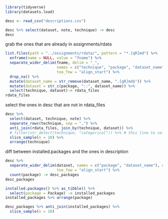 ```r
library(tidyverse)
library(datasets.load)
```

```r
desc <- read_csv("descriptions.csv")
```


```r
desc %>% select(dataset, note, technique) -> desc
desc
```

grab the ones that are already in assignments/rdata

```r
list.files(path = "../assignments/rdata/", pattern = "*.[qR]md") %>% 
  enframe(name = NULL, value = "fname") %>% 
  separate_wider_delim(fname, delim = "_", 
                       names = c("technique", "package", "dataset_name"), 
                       too_few = "align_start") %>%
  drop_na() %>% 
  mutate(dataset_name = str_remove(dataset_name, ".[qR]md$")) %>% 
  mutate(dataset = str_c(package, "::", dataset_name)) %>% 
  select(technique, dataset)-> rdata_files
rdata_files
```

select the ones in desc that are not in rdata_files

```r
desc %>% 
  select(dataset, technique, note) %>% 
  separate_rows(technique, sep = ",") %>% 
  anti_join(rdata_files, join_by(technique, dataset)) %>% 
  # filter(str_detect(technique, "categorical")) %>% # this line to select a technique, or use find_these
  slice_sample(n = 10) %>% 
  arrange(technique)
```

diff between installed.packages and the ones in description

```r
desc %>% 
  separate_wider_delim(dataset, names = c("package", "dataset_name"), delim = "::",
                       too_few = "align_start") %>% 
  count(package) -> desc_packages
desc_packages
```

```r
installed.packages() %>% as_tibble() %>% 
  select(package = Package) -> installed_packages
installed_packages %>% arrange(package)
```

```r
desc_packages %>% anti_join(installed_packages) %>% 
  slice_sample(n = 10)
```

